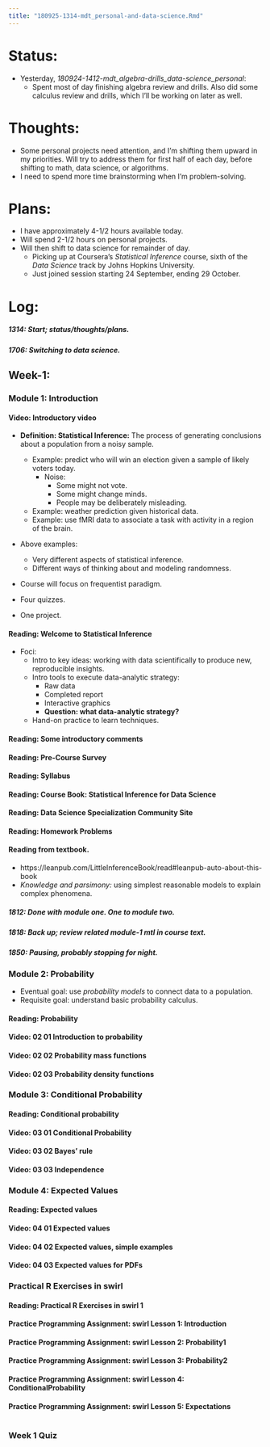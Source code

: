 ```yaml
---
title: "180925-1314-mdt_personal-and-data-science.Rmd"
---
```


# Status:

- Yesterday, _180924-1412-mdt_algebra-drills_data-science_personal_:
  - Spent most of day finishing algebra review and drills. Also did some calculus review and drills, which I'll be working on later as well.

# Thoughts:

- Some personal projects need attention, and I'm shifting them upward in my priorities. Will try to address them for first half of each day, before shifting to math, data science, or algorithms.
- I need to spend more time brainstorming when I'm problem-solving.


# Plans:

- I have approximately 4-1/2 hours available today.
- Will spend 2-1/2 hours on personal projects.
- Will then shift to data science for remainder of day.
  - Picking up at Coursera's _Statistical Inference_ course, sixth of the _Data Science_ track by Johns Hopkins University.
  - Just joined session starting 24 September, ending 29 October.


# Log:

##### 1314: Start; status/thoughts/plans.

##### 1706: Switching to data science.

## Week-1:
### Module 1: Introduction
#### Video: Introductory video

- **Definition: Statistical Inference:** The process of generating conclusions about a population from a noisy sample.
  - Example: predict who will win an election given a sample of likely voters today.
    - Noise:
      - Some might not vote.
      - Some might change minds.
      - People may be deliberately misleading.
  - Example: weather prediction given historical data.
  - Example: use fMRI data to associate a task with activity in a region of the brain.
- Above examples:
  - Very different aspects of statistical inference.
  - Different ways of thinking about and modeling randomness.

- Course will focus on frequentist paradigm.

- Four quizzes.
- One project.


#### Reading: Welcome to Statistical Inference

- Foci:
  - Intro to key ideas: working with data scientifically to produce new, reproducible insights.
  - Intro tools to execute data-analytic strategy:
    - Raw data
    - Completed report
    - Interactive graphics
    - **Question: what data-analytic strategy?**
  - Hand-on practice to learn techniques.

#### Reading: Some introductory comments
#### Reading: Pre-Course Survey
#### Reading: Syllabus
#### Reading: Course Book: Statistical Inference for Data Science
#### Reading: Data Science Specialization Community Site
#### Reading: Homework Problems

#### Reading from textbook.

- https://leanpub.com/LittleInferenceBook/read#leanpub-auto-about-this-book
- _Knowledge and parsimony:_ using simplest reasonable models to explain complex phenomena.



##### 1812: Done with module one. One to module two.
##### 1818: Back up; review related module-1 mtl in course text.
##### 1850: Pausing, probably stopping for night.

### Module 2: Probability

- Eventual goal: use _probability models_ to connect data to a population.
- Requisite goal: understand basic probability calculus.

#### Reading: Probability
#### Video: 02 01 Introduction to probability
#### Video: 02 02 Probability mass functions
#### Video: 02 03 Probability density functions

### Module 3: Conditional Probability
#### Reading: Conditional probability
#### Video: 03 01 Conditional Probability
#### Video: 03 02 Bayes' rule
#### Video: 03 03 Independence

### Module 4: Expected Values
#### Reading: Expected values
#### Video: 04 01 Expected values
#### Video: 04 02 Expected values, simple examples
#### Video: 04 03 Expected values for PDFs

### Practical R Exercises in swirl
#### Reading: Practical R Exercises in swirl 1
#### Practice Programming Assignment: swirl Lesson 1: Introduction
#### Practice Programming Assignment: swirl Lesson 2: Probability1
#### Practice Programming Assignment: swirl Lesson 3: Probability2
#### Practice Programming Assignment: swirl Lesson 4: ConditionalProbability
#### Practice Programming Assignment: swirl Lesson 5: Expectations
#
### Week 1 Quiz
